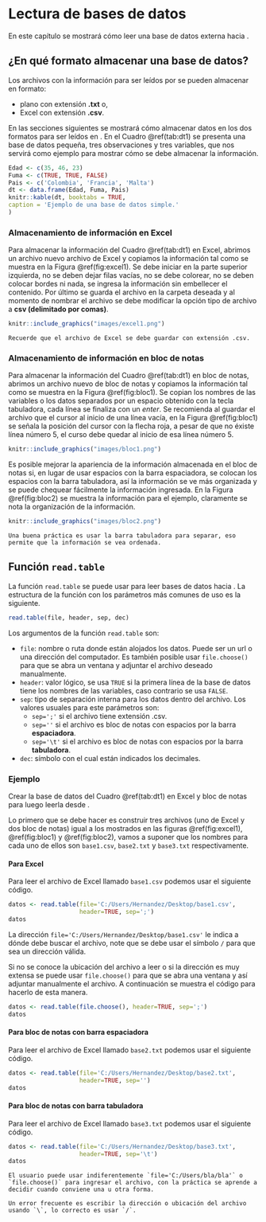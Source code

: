 # Lectura de bases de datos \index{lectura de bases de datos}

En este capítulo se mostrará cómo leer una base de datos externa hacia \proglang{R}.

## ¿En qué formato almacenar una base de datos? \index{.csv} \index{.txt}
Los archivos con la información para ser leídos por \proglang{R} se pueden almacenar en formato:

- plano con extensión __.txt__ o, 
- Excel con extensión __.csv__. 

En las secciones siguientes se mostrará cómo almacenar datos en los dos formatos para ser leídos en \proglang{R}. En el Cuadro \@ref(tab:dt1) se presenta una base de datos pequeña, tres observaciones y tres variables, que nos servirá como ejemplo para mostrar cómo se debe almacenar la información.

```r
Edad <- c(35, 46, 23)
Fuma <- c(TRUE, TRUE, FALSE)
Pais <- c('Colombia', 'Francia', 'Malta')
dt <- data.frame(Edad, Fuma, Pais)
knitr::kable(dt, booktabs = TRUE,
caption = 'Ejemplo de una base de datos simple.'
)
```

### Almacenamiento de información en Excel \index{Excel}
Para almacenar la información del Cuadro \@ref(tab:dt1) en Excel, abrimos un archivo nuevo archivo de Excel y copiamos la información tal como se muestra en la Figura \@ref(fig:excel1). Se debe iniciar en la parte superior izquierda, no se deben dejar filas vacías, no se debe colorear, no se deben colocar bordes ni nada, se ingresa la información sin embellecer el contenido. Por último se guarda el archivo en la carpeta deseada y al momento de nombrar el archivo se debe modificar la opción tipo de archivo a __csv (delimitado por comas)__.

```r
knitr::include_graphics("images/excel1.png")
```

```block2
Recuerde que el archivo de Excel se debe guardar con extensión .csv.
```

### Almacenamiento de información en bloc de notas \index{bloc de notas}
Para almacenar la información del Cuadro \@ref(tab:dt1) en bloc de notas, abrimos un archivo nuevo de bloc de notas y copiamos la información tal como se muestra en la Figura \@ref(fig:bloc1). Se copian los nombres de las variables o los datos separados por un espacio obtenido con la tecla tabuladora, cada línea se finaliza con un _enter_. Se recomienda al guardar el archivo que el cursor al inicio de una línea vacía, en la Figura \@ref(fig:bloc1) se señala la posición del cursor con la flecha roja, a pesar de que no éxiste línea número 5, el curso debe quedar al inicio de esa línea número 5.

```r
knitr::include_graphics("images/bloc1.png")
```

Es posible mejorar la apariencia de la información almacenada en el bloc de notas si, en lugar de usar espacios con la barra espaciadora, se colocan los espacios con la barra tabuladora, así la información se ve más organizada y se puede chequear fácilmente la información ingresada. En la Figura \@ref(fig:bloc2) se muestra la información para el ejemplo, claramente se nota la organización de la información.

```r
knitr::include_graphics("images/bloc2.png")
```

```block2
Una buena práctica es usar la barra tabuladora para separar, eso permite que la información se vea ordenada.
```

## Función `read.table` \index{read.table}
La función `read.table` se puede usar para leer bases de datos hacia \proglang{R}. La estructura de la función con los parámetros más comunes de uso es la siguiente.

```r
read.table(file, header, sep, dec)
```

Los argumentos de la función `read.table` son:

- `file`: nombre o ruta donde están alojados los datos. Puede ser un url o una dirección del computador. Es también posible usar `file.choose()` para que se abra un ventana y adjuntar el archivo deseado manualmente.
- `header`: valor lógico, se usa `TRUE` si la primera línea de la base de datos tiene los nombres de las variables, caso contrario se usa `FALSE`.
- `sep`: tipo de separación interna para los datos dentro del archivo. Los valores usuales para este parámetros son:
    - `sep=';'` si el archivo tiene extensión .csv. 
    - `sep=''` si el archivo es bloc de notas con espacios por la barra __espaciadora__. 
    - `sep='\t'` si el archivo es bloc de notas con espacios por la barra __tabuladora__. 
- `dec`: símbolo con el cual están indicados los decimales.

### Ejemplo {-}
Crear la base de datos del Cuadro \@ref(tab:dt1) en Excel y bloc de notas para luego leerla desde \proglang{R}.

Lo primero que se debe hacer es construir tres archivos (uno de Excel y dos bloc de notas) igual a los mostrados en las figuras \@ref(fig:excel1), \@ref(fig:bloc1) y \@ref(fig:bloc2), vamos a suponer que los nombres para cada uno de ellos son `base1.csv`, `base2.txt` y `base3.txt` respectivamente.

#### Para Excel {-}

Para leer el archivo de Excel llamado `base1.csv` podemos usar el siguiente código.

```r
datos <- read.table(file='C:/Users/Hernandez/Desktop/base1.csv',
                    header=TRUE, sep=';')
datos
```

La dirección `file='C:/Users/Hernandez/Desktop/base1.csv'` le indica a \proglang{R} dónde debe buscar el archivo, note que se debe usar el símbolo `/` para que sea un dirección válida.

Si no se conoce la ubicación del archivo a leer o si la dirección es muy extensa se puede usar `file.choose()` para que se abra una ventana y así adjuntar manualmente el archivo. A continuación se muestra el código para hacerlo de esta manera.

```r
datos <- read.table(file.choose(), header=TRUE, sep=';')
datos
```

#### Para bloc de notas con barra espaciadora {-}

Para leer el archivo de Excel llamado `base2.txt` podemos usar el siguiente código.

```r
datos <- read.table(file='C:/Users/Hernandez/Desktop/base2.txt',
                    header=TRUE, sep='')
datos
```

#### Para bloc de notas con barra tabuladora {-}

Para leer el archivo de Excel llamado `base3.txt` podemos usar el siguiente código.

```r
datos <- read.table(file='C:/Users/Hernandez/Desktop/base3.txt',
                    header=TRUE, sep='\t')
datos
```

```block2
El usuario puede usar indiferentemente `file='C:/Users/bla/bla'` o `file.choose()` para ingresar el archivo, con la práctica se aprende a decidir cuando conviene una u otra forma. 
```

```block2
Un error frecuente es escribir la dirección o ubicación del archivo usando `\`, lo correcto es usar `/`.
```





